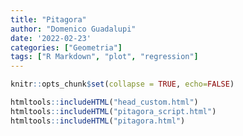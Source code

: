 ```yaml
---
title: "Pitagora"
author: "Domenico Guadalupi"
date: '2022-02-23'
categories: ["Geometria"]
tags: ["R Markdown", "plot", "regression"]
---
```


```r
knitr::opts_chunk$set(collapse = TRUE, echo=FALSE)
```

```r
htmltools::includeHTML("head_custom.html")
htmltools::includeHTML("pitagora_script.html")
htmltools::includeHTML("pitagora.html")
```

